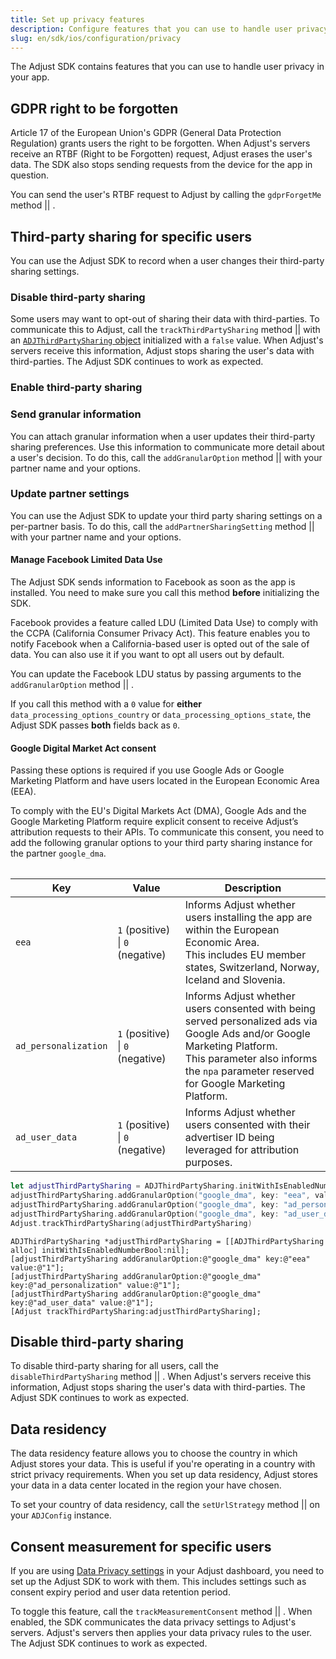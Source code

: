 ```yaml
---
title: Set up privacy features
description: Configure features that you can use to handle user privacy in your app.
slug: en/sdk/ios/configuration/privacy
---
```



The Adjust SDK contains features that you can use to handle user privacy in your app.

## GDPR right to be forgotten

Article 17 of the European Union's <Abbr>GDPR (General Data Protection Regulation)</Abbr> grants users the right to be forgotten. When Adjust's servers receive an <Abbr>RTBF (Right to be Forgotten)</Abbr> request, Adjust erases the user's data. The SDK also stops sending requests from the device for the app in question.

You can send the user's RTBF request to Adjust by calling the <Tooltip>`gdprForgetMe` method || <GdprForgetMeSig /></Tooltip>.

<GdprForgetMe />

## Third-party sharing for specific users

You can use the Adjust SDK to record when a user changes their third-party sharing settings.

### Disable third-party sharing

Some users may want to opt-out of sharing their data with third-parties. To communicate this to Adjust, call the <Tooltip>`trackThirdPartySharing` method || <ConstructorSig /></Tooltip> with an [`ADJThirdPartySharing` object](/en/sdk/ios/reference/adjthirdpartysharing) initialized with a `false` value. When Adjust's servers receive this information, Adjust stops sharing the user's data with third-parties. The Adjust SDK continues to work as expected.

<InitWithIsEnabledNumberBoolFalse />

### Enable third-party sharing

<InitWithIsEnabledNumberBoolTrue />

### Send granular information

You can attach granular information when a user updates their third-party sharing preferences. Use this information to communicate more detail about a user's decision. To do this, call the <Tooltip>`addGranularOption` method || <AddGranularOptionSig /></Tooltip> with your partner name and your options.

<AddGranularOption />

### Update partner settings

You can use the Adjust SDK to update your third party sharing settings on a per-partner basis. To do this, call the <Tooltip>`addPartnerSharingSetting` method || <AddPartnerSharingSettingSig /></Tooltip> with your partner name and your options.

<AddPartnerSharingSetting />

#### Manage Facebook Limited Data Use

<Callout type="important">

The Adjust SDK sends information to Facebook as soon as the app is installed. You need to make sure you call this method **before** initializing the SDK.

</Callout>

Facebook provides a feature called <Abbr>LDU (Limited Data Use)</Abbr> to comply with the <Abbr>CCPA (California Consumer Privacy Act)</Abbr>. This feature enables you to notify Facebook when a California-based user is opted out of the sale of data. You can also use it if you want to opt all users out by default.

You can update the Facebook LDU status by passing arguments to the <Tooltip>`addGranularOption` method || <AddGranularOptionSig /></Tooltip>.

<AddGranularOptionFacebook />

<Callout type="note">

If you call this method with a `0` value for **either** `data_processing_options_country` or `data_processing_options_state`, the Adjust SDK passes **both** fields back as `0`.

</Callout>

#### Google Digital Market Act consent

<Callout type="important">

Passing these options is required if you use Google Ads or Google Marketing Platform and have users located in the European Economic Area (EEA).

</Callout>

<MinorVersion added="v4.25.0">

To comply with the EU's Digital Markets Act (DMA), Google Ads and the Google Marketing Platform require explicit consent to receive Adjust’s attribution requests to their APIs. To communicate this consent, you need to add the following granular options to your third party sharing instance for the partner `google_dma`.

</MinorVersion>

<Table>

| Key                  | Value                            | Description                                                                                                                                                                                                             |
| -------------------- | -------------------------------- | ----------------------------------------------------------------------------------------------------------------------------------------------------------------------------------------------------------------------- |
| `eea`                | `1` (positive) \| `0` (negative) | Informs Adjust whether users installing the app are within the European Economic Area.<br />This includes EU member states, Switzerland, Norway, Iceland and Slovenia.                                                  |
| `ad_personalization` | `1` (positive) \| `0` (negative) | Informs Adjust whether users consented with being served personalized ads via Google Ads and/or Google Marketing Platform.<br />This parameter also informs the `npa` parameter reserved for Google Marketing Platform. |
| `ad_user_data`       | `1` (positive) \| `0` (negative) | Informs Adjust whether users consented with their advertiser ID being leveraged for attribution purposes.                                                                                                               |

</Table>

<Tabs>
<Tab title="Swift" sync="swift">

```swift
let adjustThirdPartySharing = ADJThirdPartySharing.initWithIsEnabledNumberBool(nil)
adjustThirdPartySharing.addGranularOption("google_dma", key: "eea", value: "1")
adjustThirdPartySharing.addGranularOption("google_dma", key: "ad_personalization", value: "1")
adjustThirdPartySharing.addGranularOption("google_dma", key: "ad_user_data", value: "1")
Adjust.trackThirdPartySharing(adjustThirdPartySharing)
```

</Tab>
<Tab title="Objective-C" sync="objc">

```objc
ADJThirdPartySharing *adjustThirdPartySharing = [[ADJThirdPartySharing alloc] initWithIsEnabledNumberBool:nil];
[adjustThirdPartySharing addGranularOption:@"google_dma" key:@"eea" value:@"1"];
[adjustThirdPartySharing addGranularOption:@"google_dma" key:@"ad_personalization" value:@"1"];
[adjustThirdPartySharing addGranularOption:@"google_dma" key:@"ad_user_data" value:@"1"];
[Adjust trackThirdPartySharing:adjustThirdPartySharing];
```

</Tab>
</Tabs>

## Disable third-party sharing

To disable third-party sharing for all users, call the <Tooltip>`disableThirdPartySharing` method || <DisableThirdPartySharingSig /></Tooltip>. When Adjust's servers receive this information, Adjust stops sharing the user's data with third-parties. The Adjust SDK continues to work as expected.

<DisableThirdPartySharing />

## Data residency

The data residency feature allows you to choose the country in which Adjust stores your data. This is useful if you're operating in a country with strict privacy requirements. When you set up data residency, Adjust stores your data in a data center located in the region your have chosen.

To set your country of data residency, call the <Tooltip>`setUrlStrategy` method || <SetUrlStrategySig /></Tooltip> on your `ADJConfig` instance.

<SetUrlStrategy />

## Consent measurement for specific users

If you are using [Data Privacy settings](https://help.adjust.com/en/article/manage-data-collection-and-retention) in your Adjust dashboard, you need to set up the Adjust SDK to work with them. This includes settings such as consent expiry period and user data retention period.

To toggle this feature, call the <Tooltip>`trackMeasurementConsent` method || <TrackMeasurementConsentSig /></Tooltip>. When enabled, the SDK communicates the data privacy settings to Adjust's servers. Adjust's servers then applies your data privacy rules to the user. The Adjust SDK continues to work as expected.

<TrackMeasurementConsent />

